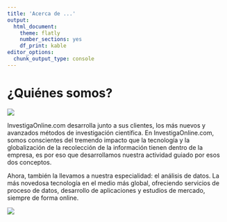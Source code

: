 ```yaml
---
title: 'Acerca de ...'
output: 
  html_document: 
    theme: flatly
    number_sections: yes
    df_print: kable
editor_options: 
  chunk_output_type: console
---
```


# ¿Quiénes somos?

![](https://drive.google.com/uc?export=view&id=1RuRVvr4CNzrJZrXlOWBmzPuTUaS-vir1)

InvestigaOnline.com desarrolla junto a sus clientes, los más nuevos y avanzados métodos de investigación científica. En InvestigaOnline.com, somos
conscientes del tremendo impacto que la tecnología y la globalización de la recolección de la información tienen dentro de la empresa, es por eso que
desarrollamos nuestra actividad guiado por esos dos conceptos.

Ahora, también la llevamos a nuestra especialidad: el análisis de datos. La más novedosa tecnología en el medio más global, ofreciendo servicios de
proceso de datos, desarrollo de aplicaciones y estudios de mercado, siempre de forma online.

![](https://drive.google.com/uc?export=view&id=1-NGpmcgSgqDHSR6k41JWnXfwB35u7Tgy)

